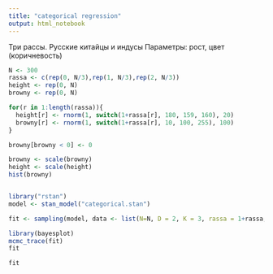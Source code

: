 ```yaml
---
title: "categorical regression"
output: html_notebook
---
```


Три рассы. Русские китайцы и индусы
Параметры: рост, цвет (коричневость)

```r
N <- 300
rassa <- c(rep(0, N/3),rep(1, N/3),rep(2, N/3))
height <- rep(0, N)
browny <- rep(0, N)

for(r in 1:length(rassa)){
  height[r] <- rnorm(1, switch(1+rassa[r], 180, 159, 160), 20)
  browny[r] <- rnorm(1, switch(1+rassa[r], 10, 100, 255), 100)
}

browny[browny < 0] <- 0

browny <- scale(browny)
height <- scale(height)
hist(browny)
```
```r


```

```r
library("rstan")
model <- stan_model("categorical.stan")
```

```r
fit <- sampling(model, data <- list(N=N, D = 2, K = 3, rassa = 1+rassa, x = data.frame(height, browny)), chains = 4, iter = 2000,cores = getOption("mc.cores", 1L))
```
```r
library(bayesplot)
mcmc_trace(fit)
fit
```


```r
fit
```

